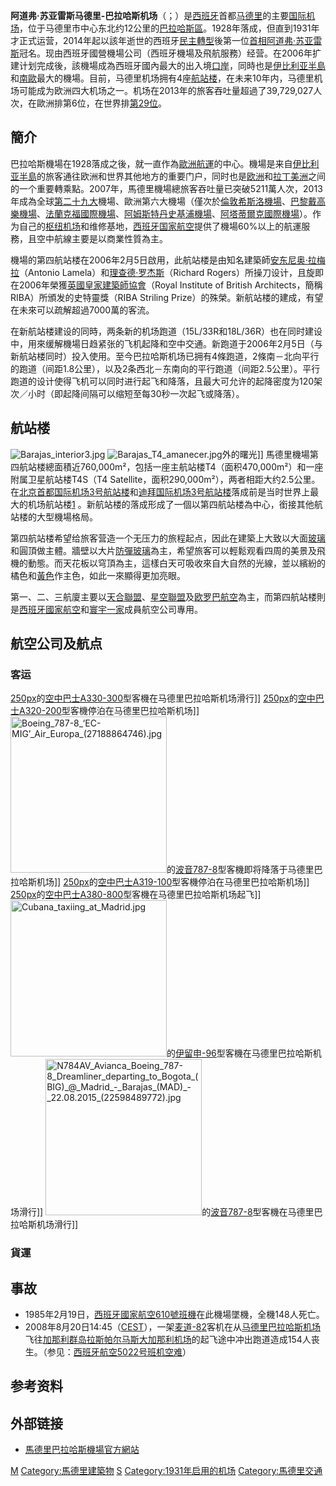 {{NoteTA
|G1=地名
|1=zh-cn:希思罗; zh-hk:希斯路; zh-tw:希斯洛;
|2=zh-hans:菲乌米奇诺;zh-hk:法林明高;zh-tw:法林明高;zh-mo:法林明高;
}}
{{Infobox airport
| name         = 阿道弗·苏亚雷斯<br>马德里-巴拉哈斯机场<ref>{{cite news | title = El aeropuerto de Madrid se llama desde hoy Adolfo Suárez | url = http://www.elmundo.es/madrid/2014/03/24/5330191522601db47e8b4574.html | accessdate = 2014-12-31 | archive-date = 2021-05-12 | archive-url = https://web.archive.org/web/20210512104331/https://www.elmundo.es/madrid/2014/03/24/5330191522601db47e8b4574.html | dead-url = no }}</ref>
| nativename   = <small>{{lang|es|Aeropuerto Adolfo Suárez Madrid-Barajas}}</small>
| image        = Aena Madrid logo.svg
| image-width  = 250
| image2       = File:Madrid-Barajas - Aerial photograph.jpg
| image2-width = 250
| IATA         = MAD
| ICAO         = LEMD
| type         = 民用
| owner        = {{link-es|ENAIRE|ENAIRE}}
| operator     = {{link-es|Aena|Aena}}
| city-served  = [[马德里|马德里]]
| location     = {{ESP}}[[马德里|马德里]][[巴拉哈斯區|巴拉哈斯區]]
| hub          ={{plainlist|
* [[欧罗巴航空|欧罗巴航空]]
* [[西班牙国家航空|西班牙国家航空]]
 }}
|focus_city    = {{plainlist|
* [[埃福洛普航空|埃福洛普航空]]
* [[挪威国际航空|挪威国际航空]]
* [[瑞安航空|瑞安航空]]
* [[伏林航空|伏林航空]]
* {{le|瓦莫斯航空|Wamos Air}}
 }}
| elevation-f  = 2,000
| elevation-m  = 610
| latd = 40 | latm = 28 | lats = 20 | latNS = N
| longd=003 | longm= 33 | longs= 39 | longEW= W
| coordinates_region     = ES-MD
| website      = {{url|http://www.aena.es/es/aeropuerto-madrid-barajas/index.html}}
| pushpin_map            = Spain Madrid
| pushpin_label          = MAD
| pushpin_map_caption    = 在马德里的位置
| metric-elev  = Y
| metric-rwy   = y
| r1-number    = 14R/32L
| r1-length-m  = 4,100
| r1-length-f  = 13,451
| r1-surface   = [[沥青|沥青]]
| r2-number    = 18L/36R
| r2-length-m  = 3,500
| r2-length-f  = 11,482
| r2-surface   = 沥青
| r3-number    = 14L/32R
| r3-length-m  = 3,500
| r3-length-f  = 11,482
| r3-surface   = 沥青
| r4-number    = 18R/36L
| r4-length-m  = 4,349
| r4-length-f  = 14,268
| r4-surface   = 沥青/混凝土
|stat1-header = 旅客吞吐量（人）
|stat1-data = 50,420,583({{increase}}7.7%)
|stat2-header = 起降架次（次）
|stat2-data = 378,150({{increase}}3.1%)
|stat3-header = 货邮吞吐量（吨）
|stat3-data = 415,773.807({{increase}}9.0%)
| stat-year    = 2016
| footnotes    = 資料來源：Passenger Traffic, AENA<ref name=aenapax>{{Cite web |url=http://www.aena.es/csee/Satellite?pagename=Estadisticas%2FHome |title=AENA passenger statistics and aircraft movements |access-date=2022-02-13 |archive-date=2019-10-06 |archive-url=https://web.archive.org/web/20191006050021/http://www.aena.es/csee/Satellite?pagename=Estadisticas%2FHome |dead-url=no }}</ref>
}}
'''阿道弗·苏亚雷斯马德里-巴拉哈斯机场'''（{{lang-es|'''Aeropuerto Adolfo Suárez Madrid-Barajas'''}}；{{Airport codes|MAD|LEMD}}）是[[西班牙|西班牙]]首都[[马德里|马德里]]的主要[[国际机场|国际机场]]，位于马德里市中心东北约12公里的[[巴拉哈斯區|巴拉哈斯區]]。1928年落成，但直到1931年才正式运营，2014年起以該年逝世的西班牙[[西班牙民主轉型|民主轉型]]後第一位[[西班牙首相|首相]][[阿道弗·苏亚雷斯|阿道弗·苏亚雷斯]]冠名。现由西班牙國營機場公司{{link-es|Aena|Aena}}（西班牙機場及飛航服務）经营。在2006年扩建计划完成後，該機場成為西班牙國內最大的出入境[[口岸|口岸]]，同時也是[[伊比利亚半島|伊比利亚半島]]和[[南歐|南歐]]最大的機場。目前，马德里机场拥有4座[[航站楼|航站楼]]，在未来10年内，马德里机场可能成为欧洲四大机场之一。机场在2013年的旅客吞吐量超過了39,729,027人次，在歐洲排第6位，在世界排[[全世界最繁忙的机场_(客量)|第29位]]。

== 簡介 ==
巴拉哈斯機場在1928落成之後，就一直作為[[歐洲|歐洲]][[航運|航運]]的中心。機場是来自[[伊比利亚半島|伊比利亚半島]]的旅客通往欧洲和世界其他地方的重要门户，同时也是[[欧洲|欧洲]]和[[拉丁美洲|拉丁美洲]]之间的一个重要轉乘點。2007年，馬德里機場總旅客吞吐量已突破5211萬人次，2013年成為全球[[全世界最繁忙的机场_(客量)|第二十九大]]機場、歐洲第六大機場（僅次於[[倫敦希斯洛機場|倫敦希斯洛機場]]、[[巴黎戴高樂機場|巴黎戴高樂機場]]、[[法蘭克福國際機場|法蘭克福國際機場]]、[[史基浦机场|阿姆斯特丹史基浦機場]]、[[阿塔蒂爾克國際機場|阿塔蒂爾克國際機場]]）。作为自己的[[枢纽机场|枢纽机场]]和维修基地，[[西班牙国家航空|西班牙国家航空]]提供了機場60%以上的航運服務，且空中航線主要是以商業性質為主。

機場的第四航站楼在2006年2月5日啟用，此航站楼是由知名建築師[[安东尼奥·拉梅拉|安东尼奥·拉梅拉]]（Antonio Lamela）和[[理查德·罗杰斯_(建築師)|理查德·罗杰斯]]（Richard Rogers）所操刀设计，且旋即在2006年榮獲[[英國皇家建築師協會|英國皇家建築師協會]]（Royal Institute of British Architects，簡稱RIBA）所頒发的史特靈獎（RIBA Striling Prize）的殊榮。新航站楼的建成，有望在未來可以疏解超過7000萬的客流。

在新航站楼建设的同時，两条新的机场跑道（15L/33R和18L/36R）也在同时建设中，用來缓解機場日趋紧张的飞机起降和空中交通。新跑道于2006年2月5日（与新航站楼同时）投入使用。至今巴拉哈斯机场已拥有4條跑道，2條南－北向平行的跑道（间距1.8公里），以及2条西北－东南向的平行跑道（间距2.5公里）。平行跑道的设计使得飞机可以同时进行起飞和降落，且最大可允许的起降密度为120架次／小时（即起降间隔可以缩短至每30秒一次起飞或降落）。

== 航站楼 ==
[[File:Barajas_interior3.jpg|thumbnail]]
[[File:Barajas_T4_amanecer.jpg|thumbnail]]外的曙光]]
馬德里機場第四航站楼總面積近760,000m²，包括一座主航站楼T4（面积470,000m²）和一座附属卫星航站楼T4S（T4 Satellite，面积290,000m²），两者相距大约2.5公里。在[[北京首都国际机场#3号航站楼|北京首都国际机场3号航站楼]]和[[迪拜国际机场|迪拜国际机场3号航站楼]]落成前是当时世界上最大的机场航站楼[http://www.airport-technology.com/projects/madrid/madrid3.html] {{Wayback|url=http://www.airport-technology.com/projects/madrid/madrid3.html |date=20090629015214 }}。新航站楼的落成形成了一個以第四航站楼為中心，銜接其他航站楼的大型機場格局。

第四航站楼希望给旅客营造一个无压力的旅程起点，因此在建築上大致以大面[[玻璃|玻璃]]和圓頂做主體。牆壁以大片[[防彈玻璃|防彈玻璃]]為主，希望旅客可以輕鬆观看四周的美景及飛機的動態。而天花板以穹頂為主，這樣白天可吸收來自大自然的光線，並以繽紛的橘色和[[黃色|黃色]]作主色，如此一來顯得更加亮眼。

第一、二、三航廈主要以[[天合聯盟|天合聯盟]]、[[星空聯盟|星空聯盟]]及[[欧罗巴航空|欧罗巴航空]]為主，而第四航站楼則是[[西班牙國家航空|西班牙國家航空]]和[[寰宇一家|寰宇一家]]成員航空公司專用。

==航空公司及航点==
===客运===
[[檔案:Qatar_Airways_A330-300_en_Madrid-Barajas.jpg|250px]]的[[空中巴士A330-300|空中巴士A330-300]]型客機在马德里巴拉哈斯机场滑行]]
[[檔案:Vueling_Airlines_A320-214_(EC-JAB)_at_Madrid-Barajas_Airport.jpg|250px]]的[[空中巴士A320-200|空中巴士A320-200]]型客機停泊在马德里巴拉哈斯机场]]
[[File:Boeing_787-8_‘EC-MIG’_Air_Europa_(27188864746).jpg|250px]]的[[波音787-8|波音787-8]]型客機即将降落于马德里巴拉哈斯机场]]
[[檔案:Germanwings_A319-112_(D-AKNL)_at_Madrid-Barajas_Airport.jpg|250px]]的[[空中巴士A319|空中巴士A319-100]]型客機停泊在马德里巴拉哈斯机场]]
[[檔案:Lufthansa_A380-841_(D-AIMA)_departing_Düsseldorf_Airport.jpg|250px]]的[[空中巴士A380-800|空中巴士A380-800]]型客機在马德里巴拉哈斯机场起飞]]
[[File:Cubana_taxiing_at_Madrid.jpg|250px]]的[[伊留申-96|伊留申-96]]型客機在马德里巴拉哈斯机场滑行]]
[[File:N784AV_Avianca_Boeing_787-8_Dreamliner_departing_to_Bogota_(BIG)_@_Madrid_-_Barajas_(MAD)_-_22.08.2015_(22598489772).jpg|250px]]的[[波音787-8|波音787-8]]型客機在马德里巴拉哈斯机场滑行]]

{{Airport-dest-list
|3rdcoltitle = -{zh-cn:航站楼; zh-hk:客運大樓; zh-tw:航廈; zh-sg:搭客大厦;}-
|{{flagicon|ESP}} [[伊比利亞航空|伊比利亞航空]]|[[拉科魯尼亞機場|拉科魯尼亞]]、[[阿爾及爾胡阿里·布邁丁機場|阿尔及尔]]、[[雅典國際機場|雅典]]、[[巴塞隆拿機場|巴塞隆拿]]、[[畢爾包機場|畢爾包]]、[[埃爾多拉多國際機場|波哥大]]、[[布魯塞爾機場|布魯塞爾]]、[[布宜诺斯艾利斯機場|布宜诺斯艾利斯-埃塞萨]]、{{tsl|en|Alfonso Bonilla Aragón International Airport||卡利}}、[[邁克蒂亞西蒙·玻利瓦爾國際機場|卡拉卡斯]]、[[穆罕默德五世國際機場|卡萨布兰卡]]、[[奧黑爾國際機場|芝加哥-奧黑爾]]、[[達喀爾-約夫-利奧波德·塞達爾·桑戈爾國際機場|达喀尔]]、[[杜塞爾多夫國際機場|杜塞尔多夫]]、[[佛羅倫薩-佩雷托拉機場|佛羅倫薩]]、[[法蘭克福機場|法蘭克福]]、[[日內瓦國際機場|日內瓦]]、[[大加那利機場|大加那利]]、[[拉奧羅拉國際機場|危地马拉城]]、{{tsl|en|José Joaquín de Olmedo International Airport||瓜亚基尔}}、[[漢堡機場|漢堡]]、[[何塞·馬蒂國際機場|哈瓦那]]、[[奧利弗·坦博國際機場|約翰內斯堡]]、[[拉帕爾馬機場|拉帕爾馬]]、[[豪爾赫·查韋斯國際機場|利马]]、[[里斯本機場|里斯本]]、[[希斯路機場|倫敦-希斯路]]、[[二月四日國際機場|罗安达]]、[[馬拉博機場|马拉博]]、[[馬拉喀什－邁納拉國際機場|马拉喀什]]、[[何塞·玛丽亚·科尔多瓦国际机场|麥德林]]、[[墨西哥城貝尼托·胡亞雷斯國際機場|墨西哥城]]、[[邁亞密國際機場|邁亞密]]、[[連尼治機場|米蘭-連尼治]]、[[米蘭-馬爾彭薩機場|米蘭-馬爾彭薩]]、[[卡拉斯科國際機場|蒙得维多]]、[[多莫傑多沃國際機場|莫斯科-多莫傑多沃]]、[[慕尼黑機場|慕尼黑]]、[[甘迺迪國際機場|紐約-甘迺迪]]、{{tsl|en|Oran Es Sénia Airport||瓦赫蘭}}、[[奧斯陸加勒穆恩機場|奧斯陸]] 、[[阿斯图里亚斯机场|阿斯图里亚斯]]、[[托庫門國際機場|巴拿马城]]、[[奧利機場|巴黎-奧利]]、[[魯濟涅國際機場|布拉格]]、[[蘇克雷元帥國際機場|基多]]、[[里約熱內盧/加利昂-安東尼奧·卡洛斯·若比姆國際機場|里约热内卢]]、[[菲烏米奇諾機場|羅馬-菲烏米奇諾]]、[[胡安·聖瑪麗亞國際機場|圣何塞（哥斯达黎加）]]、[[萨尔瓦多奥斯卡·阿努尔福·罗梅罗-伊-加尔达梅斯主教国际机场|圣萨尔瓦多]]、[[桑坦德機場|桑坦德 (西班牙)]]、[[阿圖羅·梅里諾·貝尼特斯準將國際機場智|聖地亞哥-德智利]]、[[聖地亞哥-德孔波斯特拉機場|聖地亞哥-德孔波斯特拉]]、[[亞美利加國際機場|圣多明各-亞美利加]]、[[聖保羅/瓜魯柳斯-安德烈·弗朗哥·蒙托羅州長國際機場|圣保罗圣保罗/瓜鲁柳斯]]、[[上海浦东国际机场|上海-浦东]]、[[本-古里安國際機場|特拉維夫]]、[[特內里費北部機場|特内里费岛-北部]]、[[成田國際機場|東京-成田]]、[[威尼斯-泰塞拉機場|威尼斯]]、[[維也納國際機場|維也納]]、[[蘇黎世機場|蘇黎世]]<br /> '''季節性'''：[[愛德華·勞倫斯·洛根將軍國際機場|波士頓]]、[[布達佩斯李斯特·費倫茨國際機場|布達佩斯]]、[[卡塔尼亞機場|卡塔尼亞]]、[[杜布羅夫尼克機場|杜布罗夫尼克]]、[[洛杉磯國際機場|洛杉磯]]、[[舊金山國際機場|舊金山]]、[[路易斯·穆尼奧斯·馬林國際機場|聖胡安 (波多黎各)]]、[[薩格勒布機場|萨格勒布]]| 4 
|{{flagicon|ESP}} [[西班牙快运航空|西班牙快运航空]] |[[史基浦機場|阿姆斯特丹]]、[[柏林-泰格爾奧托·利林塔爾機場|柏林-泰格爾]]、[[伯明翰機場|伯明翰]]、[[哥本哈根機場|哥本哈根]]、[[都柏林機場|都柏林]]、[[爱丁堡機場|爱丁堡]]、[[富埃特文圖拉機場|富埃特文圖拉]]、[[拉帕爾馬機場|拉帕爾馬]]、[[蘭薩羅特機場|蘭薩羅特]]、[[格域機場|倫敦-格域]]、[[里昂聖-埃克蘇佩里機場|里昂]]、[[馬拉加機場|馬拉加]]、[[曼徹斯特機場|曼徹斯特]]、{{tsl|en|Nantes Atlantique Airport||南特}}、[[那不勒斯機場|那不勒斯]]、[[尼斯藍色海岸機場|尼斯]]、[[馬略卡島帕爾馬機場|馬略卡島帕爾馬]]、[[巴黎夏爾·戴高樂機場|巴黎-戴高樂]]、[[聖地亞哥-德孔波斯特拉機場|聖地亞哥-德孔波斯特拉]]、[[西維爾機場|西維爾]]、[[阿蘭達機場|斯德哥尔摩-阿蘭達]]、[[斯圖加特機場|斯圖加特]]、[[维戈机场|維戈]]<br /> '''季節性'''：[[雅典國際機場|雅典]]、{{tsl|en|Bordeaux–Mérignac Airport||波爾多}}、[[布加勒斯特奧托佩尼-亨利·科安德國際機場|布加勒斯特]]、[[布達佩斯李斯特·費倫茨國際機場|布達佩斯]]、[[科克機場|科克]]、[[哥德堡-蘭德維特機場|哥德堡]]、{{tsl|en|Federico García Lorca Airport||格蘭納達}}、[[伊維薩島機場|伊維薩島]]、{{tsl|en|John Paul II International Airport Kraków–Balice||克拉科夫}}、[[马耳他國際機場|马耳他]]、[[梅諾卡島機場|梅諾卡島]]、[[米科諾斯島機場|米科諾斯島]]、[[奧斯陸加勒穆恩機場|奧斯陸-加勒穆恩]]、[[凱夫拉維克國際機場|雷克雅未克-凱夫拉維克]]、[[聖托里尼機場|聖托里尼]]、[[普爾科沃機場|聖彼得堡]]、{{tsl|en|Verona Villafranca Airport||凡羅拿}} | 4
|{{flagicon|ESP}} [[西班牙區域航空|西班牙區域航空]]<br>由[[諾斯特姆航空|諾斯特姆航空]]營運| [[阿利坎特-埃爾切機場|阿利坎特]]、[[阿爾梅里亞機場|阿爾梅里亞]]、[[巴達霍斯機場|巴達霍斯]]、{{tsl|en|Biarritz Pays Basque Airport||比亞里茨}}、[[波隆納機場|波隆納]]、{{tsl|en|Bordeaux–Mérignac Airport||波爾多}}、{{tsl|en|Federico García Lorca Airport||格蘭納達}}、[[伊維薩島機場|伊維薩島]]、[[赫雷斯機場|赫雷斯-德拉弗龍特拉]]、[[蘭薩羅特機場|蘭薩羅特]]、{{tsl|en|Logroño–Agoncillo Airport||洛格羅尼奧}}、[[里昂聖-埃克蘇佩里機場|里昂]]、[[馬拉喀什－邁納拉國際機場|馬拉喀什]]、[[馬賽普羅旺斯機場|馬賽]]、[[梅利利亞機場|梅利利亞]]、[[梅諾卡島機場|梅諾卡島]]、[[莫夕亞－聖哈維爾機場|穆爾西亞]]、{{tsl|en|Nantes Atlantique Airport||南特}}、[[尼斯藍色海岸機場|尼斯]]、[[馬略卡島帕爾馬機場|馬略卡島帕爾馬]]、[[潘普洛納機場|潘普洛納 (西班牙)]]、[[費爾南多·薩·卡內羅機場|波爾圖]]、[[聖塞瓦斯蒂安機場|聖塞瓦斯蒂安]]、[[桑坦德機場|桑坦德 (西班牙)]]、[[史特拉斯堡國際機場|史特拉斯堡]]、{{tsl|en|Tangier Ibn Battouta Airport||丹吉爾}}、[[圖盧茲-布拉尼亞克機場|圖盧茲]]、[[華倫西亞機場|華倫西亞]]、[[维戈机场|維戈]]<br /> '''季節性'''：[[卡塔尼亞機場|卡塔尼亞]]、[[克基拉島揚尼斯·卡波迪斯特里亞斯國際機場|克基拉島]]、[[法魯機場|法魯]]、[[法蘭克福機場|法蘭克福]]、[[日內瓦國際機場|日內瓦]]、[[伊拉克利翁尼科斯·卡贊察基斯國際機場|伊拉克利翁]]、[[拉帕爾馬機場|拉帕爾馬]]、[[里斯本機場|里斯本]]、[[马耳他國際機場|马耳他]]、{{tsl|en|Olbia Costa Smeralda Airport||奧爾比亞}}、[[阿斯图里亚斯机场|阿斯图里亚斯]]、{{tsl|en|Falcone–Borsellino Airport||帕勒莫}}、{{tsl|en|Perpignan–Rivesaltes Airport||佩皮尼昂}}、[[聖托里尼機場|聖托里尼]]、[[施普利特機場|施普利特]]、[[威尼斯-泰塞拉機場|威尼斯]]| 4
|{{flagicon|ESP}} [[欧罗巴航空|欧罗巴航空]]|[[拉科魯尼亞機場|拉科魯尼亞]]、[[阿利坎特-埃爾切機場|阿利坎特]]、[[史基浦機場|阿姆斯特丹]]、[[西爾維奧·佩蒂羅西國際機場|亞松森]]、[[巴塞隆拿-埃爾普拉特機場|巴塞隆拿]]、[[畢爾包機場|畢爾包]]、[[埃爾多拉多國際機場|波哥大]]、[[巴塞隆拿機場|巴塞隆拿]]、[[畢爾包機場|畢爾包]]、[[布宜诺斯艾利斯機場|布宜诺斯艾利斯-埃塞萨]]、[[坎昆國際機場|坎昆]]、[[邁克蒂亞西蒙·玻利瓦爾國際機場|卡拉卡斯]]、[[卡薩布蘭卡機場|卡薩布蘭卡]]、[[哥本哈根凱斯楚普機場|哥本哈根]]、{{Link-en|科爾多瓦機場|ngeniero Aeronáutico Ambrosio L.V. Taravella International Airport|科爾多瓦 (阿根廷)}}、[[達喀爾-約夫-利奧波德·塞達爾·桑爾國際機場|达喀尔]]、[[法蘭克福機場|法蘭克福]]、[[富埃特文圖拉機場|富埃特文圖拉]]、[[大加那利機場|大加那利]]、{{Link-en|瓜亞基爾機場|José Joaquín de Olmedo International Airport|瓜亞基爾}}、[[何塞·馬蒂國際機場|夏灣拿]]、[[伊維薩島機場|伊維薩島]]、[[拉帕爾馬機場|拉帕爾馬]]、[[羅馬納際機場|羅馬納 (多明尼加)]]、[[蘭薩羅特機場|蘭薩羅特]]、[[豪爾赫·查韋斯國際機場|利马]]、[[里斯本機場|里斯本]]、[[格域機場|倫敦-格域]]、[[馬拉加機場|馬拉加]]、[[何塞·玛丽亚·科尔多瓦国际机场|里奧內格羅]]、[[邁亞密國際機場|邁亞密]]、[[米蘭-馬爾彭薩機場|米蘭-馬爾彭薩]]、[[卡拉斯科國際機場|卡拉斯科]]、[[慕尼黑機場|慕尼黑]]、[[甘迺迪國際機場|紐約-甘迺迪]]、[[馬略卡島帕爾馬機場|馬略卡島帕爾馬]]、[[托庫門國際機場|巴拿馬]]、[[奧利機場|巴黎-奧利]]、[[費爾南多·薩·卡內羅機場|波爾圖]]、{{Link-en|伊瓜苏卡塔拉塔斯国际机场|Cataratas del Iguazú International Airport|伊瓜蘇港}}、[[卡纳角國際機場|卡纳角]]、[[菲烏米奇諾機場|羅馬-菲烏米奇諾]]、[[薩爾瓦多-路易斯·愛德華多·馬加良斯議員國際機場|薩爾瓦多]]、[[路易斯·穆尼奧斯·馬林國際機場|聖胡安 (波多黎各)]]、[[維魯維魯國際機場|聖克魯斯 (玻利維亞)]]、[[亞美利加國際機場|圣多明各]]、[[聖保羅/瓜魯柳斯-安德烈·弗朗哥·蒙托羅州長國際機場|聖保羅-瓜魯柳斯]]、[[華倫西亞機場|華倫西亞]]、[[塞維利亞機場|塞維利亞]]、[[本-古里安國際機場|特拉維夫]]、[[特內里費北部機場|特內里費-北部]]、[[突尼斯-迦太基國際機場|突尼斯]]、[[特內里費南部機場|特內里費-南部]]、[[维戈机场|維戈]]、[[蘇黎世機場|蘇黎世]]<br>'''季節性：'''[[雅典國際機場|雅典]]、[[愛德華·勞倫斯·洛根將軍國際機場|波士頓]]、[[梅諾卡機場|梅諾卡]]、{{Link-en|卓安．瓜爾貝托．高梅茲機場|Juan Gualberto Gómez Airport|巴拉德羅}}<br>'''季節性包機：'''[[卑爾根機場|卑爾根]]、[[愛丁堡機場|愛丁堡]]、[[奧斯陸加勒穆恩機場|奧斯陸]] | 1,2,3
|{{flagicon|ESP}} [[欧罗巴航空|欧罗巴航空]]<br>由{{Link-en|普瑞維列捷航空|Privilege Style}}營運|[[瓦爾扎扎特機場|瓦爾扎扎特]]| 2
|{{flagicon|ESP}} [[伏林航空|伏林航空]]| [[巴塞隆拿-埃爾普拉特機場|巴塞隆拿]]、[[佛羅倫薩-佩雷托拉機場|佛羅倫薩]]、[[巴黎夏爾·戴高樂機場|巴黎-戴高樂]]、[[羅馬-菲烏米奇諾機場|羅馬-菲烏米奇諾]]<br>'''季節性：'''[[布加勒斯特奧托佩尼-亨利·科安德國際機場|布加勒斯特]]、[[伊維薩島機場|伊維薩]]、[[梅諾卡島機場|梅諾卡]]| 4
|{{flagicon|ESP}} {{le|瓦莫斯航空|Wamos Air}}|[[坎昆國際機場|坎昆]]、[[卡纳角國際機場|卡纳角]]<br>'''包括：'''[[貝婭特麗克絲女王國際機場|阿魯巴]]、[[雅典埃萊夫塞里奧斯·韋尼澤洛斯國際機場|雅典]]、[[埃爾多拉多國際機場|波哥大]]、[[波隆納機場|波隆納]]、[[赫爾辛基-萬塔機場|赫爾辛基]]、[[馬爾默機場|馬爾默]]、[[維魯維魯國際機場|聖克魯斯 (玻利維亞)]]、[[亞美利加國際機場|聖多明各]]、[[塔林倫納特·梅里機場|塔林]]、[[特隆赫姆機場|特隆赫姆]]<br>'''季節性包機'''：[[邁亞密國際機場|邁亞密]]| 1
|{{flagicon|POR}} [[葡萄牙航空|葡萄牙航空]]|[[里斯本機場|里斯本]] | 2
|{{flagicon|POR}} [[葡萄牙航空|葡萄牙航空]]<br>由[[葡萄牙航空|葡萄牙航空]]營運|[[里斯本機場|里斯本]]、[[費爾南多·薩·卡內羅機場|波爾圖]] | 2
|{{flagicon|POR}} {{Link-en|亞速爾國際航空|SATA International}}|'''季節性包機''': 特塞拉島| 1
|{{flagicon|BEL}} [[布魯塞爾航空|布魯塞爾航空]]|[[布魯塞爾機場|布魯塞爾]] | 2
|{{flagicon|NLD}} [[荷蘭皇家航空|荷蘭皇家航空]]|[[史基浦機場|阿姆斯特丹]] | 2,3
|{{flagicon|NLD}} [[泛航航空|泛航航空]]|[[鹿特丹海牙機場|鹿特丹]] | 1
|{{flagicon|LUX}} [[盧森堡航空|盧森堡航空]]|[[盧森堡-芬德爾國際機場|盧森堡]]| 4
|{{flagicon|FRA}} [[法国航空|法国航空]]|[[夏爾·戴高樂機場|巴黎-戴高樂]] | 2 ,3
|{{flagicon|FRA}} [[法國泛航航空|法國泛航航空]]|{{tsl|en|Nantes Atlantique Airport||南特}}、[[巴黎-奧利機場|巴黎-奧利]]| 1
|{{flagicon|ITA}} [[意大利航空|意大利航空]]| [[菲烏米奇諾機場|羅馬-菲烏米奇諾]]| 2
|{{flagicon|DEU}} [[漢莎航空|漢莎航空]]|[[法蘭克福機場|法蘭克福]]、[[慕尼黑機場|慕尼黑]] | 2
|{{flagicon|NOR}} [[挪威航空|挪威航空]]  |[[伯明翰機場|伯明翰]]、[[哥本哈根機場|哥本哈根]]、[[大加那利機場|大加那利]]、[[漢堡機場|漢堡]]、[[赫爾辛基-萬塔機場|赫爾辛基]]、[[格域機場|倫敦-格域]]、[[馬拉喀什－邁納拉國際機場|馬拉喀什]]、[[尼斯藍色海岸機場|尼斯]]、[[奧斯陸加勒穆恩機場|奧斯陸]]、[[馬略卡島帕爾馬機場|馬略卡島帕爾馬]]、[[凱夫拉維克國際機場|雷克雅未克-凱夫拉維克]]、[[斯德哥爾摩-阿蘭達機場|斯德哥爾摩-阿蘭達]]、[[特內里費北部機場|特內里費-北部]]、[[華沙蕭邦機場|華沙]]<br> '''季節性'''：[[卡塔尼亞機場|卡塔尼亞]]、[[杜布羅夫尼克機場|杜布羅夫尼克]]、[[马耳他國際機場|马耳他]]| 1
|{{flagicon|FIN}} [[芬蘭航空|芬蘭航空]]|[[赫爾辛基-萬塔機場|赫爾辛基]]| 4
|{{flagicon|ISL}} [[冰島航空|冰島航空]]|'''季節性''': [[凱夫拉維克國際機場|雷克雅未克-凱夫拉維克]] | 2
|{{flagicon|GBR}} [[英国航空|英国航空]]|[[希斯路機場|倫敦-希斯路]] | 4
|{{flagicon|GBR}} [[英国航空|英国航空]]<br>{{nowrap|由[[英航城市飞行者航空|英航城市飞行者航空]]營運}}|[[倫敦城市機場|倫敦-城市]] | 4
|{{flagicon|GBR}} [[易捷航空|易捷航空]]|[[布里斯托機場|布里斯托]]、[[爱丁堡機場|爱丁堡]]、[[利物浦約翰·列儂機場|利物浦]]、[[里斯本機場|里斯本]]、[[格域機場|倫敦-格域]]、[[倫敦盧頓機場|伦敦-卢顿]]、[[里昂聖-埃克蘇佩里機場|里昂]]、[[米蘭-馬爾彭薩機場|米蘭-馬爾彭薩]]、[[夏爾·戴高樂機場|巴黎-戴高樂]] | 1
|{{flagicon|IRL}} [[爱尔兰航空|爱尔兰航空]]|[[都柏林機場|都柏林]] | 1
|{{flagicon|IRL}} [[瑞安航空|瑞安航空]]|{{tsl|en|Alghero-Fertilia Airport||阿尔盖罗}}、{{tsl|en|Beauvais–Tillé Airport||博韦}}、{{tsl|en|l Caravaggio International Airport||贝加莫}}、[[柏林-舍訥費爾德機場|柏林-舍訥費爾德]]、[[伯明翰機場|伯明翰]]、[[波隆納機場|波隆納]]、[[布拉迪斯拉發機場|布拉迪斯拉發]]、[[不來梅機場|不來梅]]、[[布魯塞爾機場|布魯塞爾]]、[[布加勒斯特奧托佩尼-亨利·科安德國際機場|布加勒斯特]]、[[布達佩斯李斯特·費倫茨國際機場|布達佩斯]]、[[卡塔尼亞-豐塔納羅沙機場|卡塔尼亞]]、[[布魯塞爾南部-沙勒羅瓦機場|沙勒羅瓦]]、[[科隆/波昂機場|科隆/波昂]]、[[哥本哈根凱斯楚普機場|哥本哈根]]、[[都柏林機場|都柏林]]、[[燕豪芬機場|燕豪芬]]、{{tsl|en|Fes–Saïss Airport||非斯}}、[[富埃特文圖拉機場|富埃特文圖拉]]、[[大加那利机场|大加那利岛]]、[[漢堡機場|漢堡]]、[[伊維薩島機場|伊維薩島]]、{{tsl|en|John Paul II International Airport Kraków–Balice||克拉科夫}}、[[蘭薩羅特機場|兰萨罗特]]、[[倫敦史坦斯特機場|倫敦-史坦斯特]]、[[盧森堡-芬德爾國際機場|盧森堡]]、[[马耳他國際機場|马耳他]]、[[曼徹斯特機場|曼徹斯特]]、[[馬拉喀什－邁納拉國際機場|馬拉喀什]]、[[馬賽普羅旺斯機場|馬賽]]、[[紐倫堡機場|紐倫堡]]、[[馬略卡島帕爾馬機場|馬略卡島帕爾馬]]、[[比薩-聖朱斯托機場|比萨]]、[[費爾南多·薩·卡內羅機場|波尔图]]、[[拉巴特-塞拉國際機場|塞拉]]、[[羅馬錢皮諾機場|羅馬-錢皮諾]]、[[聖地亞哥-德孔波斯特拉機場|聖地亞哥-德孔波斯特拉]]、[[索菲亞機場|索菲亞]]、{{tsl|en|Tangier Ibn Battouta Airport||丹吉尔}}、[[特內里費北部機場|特內里費-北部]]、[[特内里费南部机场|特内里费岛-南部]]、[[圖盧茲-布拉尼亞克機場|圖盧茲]]、{{Link-en|维罗纳/ 维拉弗兰卡|Verona Villafranca Airport|維羅纳}}、[[維爾紐斯國際機場|維爾紐斯]]、{{tsl|en|Warsaw–Modlin Mazovia Airport||華沙–莫德林}}、{{Link-en|哥白尼弗樂斯拉夫机场|Copernicus Airport Wrocław|樂斯拉夫}}<br>'''季節性：'''{{tsl|en|Cagliari Elmas Airport||卡利亞里}}、[[梅諾卡島機場|梅諾卡島]]、[[紐卡斯爾機場|紐卡斯爾]]、{{tsl|en|Falcone–Borsellino Airport||帕勒莫}} | 1
|{{flagicon|CHE}} [[瑞士國際航空|瑞士國際航空]]|[[日內瓦國際機場|日內瓦]]、[[蘇黎世機場|蘇黎世]] | 2
|{{flagicon|CHE}} [[瑞士易捷航空|瑞士易捷航空]]|[[巴塞爾-米盧斯-弗賴堡歐洲機場|巴塞爾-米盧斯]]、[[日內瓦國際機場|日內瓦]]| 1
|{{flagicon|CZE}} [[捷克航空|捷克航空]]|[[魯濟涅國際機場|布拉格]] | 4
|{{flagicon|POL}} [[波蘭航空|波蘭航空]]|[[華沙蕭邦機場|華沙]]| 2
|{{flagicon|HUN}} [[維茲航空|維茲航空]]|[[布加勒斯特奧托佩尼-亨利·科安德國際機場|布加勒斯特]]、[[布達佩斯李斯特·費倫茨國際機場|布达佩斯]]、[[克盧日國際機場|克卢日 - 纳波卡]]、[[錫比烏國際機場|錫比烏]]、[[索菲亞機場|索菲亞]]、[[特爾古穆列什國際機場|特爾古穆列什]]、{{tsl|en|Timișoara Traian Vuia International Airport||蒂米什瓦拉}} | 1
|{{flagicon|ROM}} [[羅馬尼亞航空|羅馬尼亞航空]]|[[布加勒斯特奧托佩尼-亨利·科安德國際機場|布加勒斯特]] | 4
|{{flagicon|ROU}} [[藍色航空_(羅馬尼亞)|藍色航空]]|[[巴克烏國際機場|巴克烏]]、[[布加勒斯特奧托佩尼-亨利·科安德國際機場|布加勒斯特]]、[[都靈機場|都靈]] | 1
|{{flagicon|LTU}} [[小行星航空|小行星航空]]|'''季節性包機''':[[維爾紐斯國際機場|維爾紐斯]]| 1
|{{flagicon|BGR}} [[保加利亞航空|保加利亞航空]]|[[索菲亞機場|索非亞]] | 4
|{{flagicon|GRC}} [[愛琴海航空|愛琴海航空]]|[[雅典國際機場|雅典]]| 2
|{{flagicon|TUR}} [[土耳其航空|土耳其航空]]|[[伊斯坦堡機場|伊斯坦堡]]| 1
|{{flagicon|TUR}} [[飛馬航空|飛馬航空]]|[[薩比哈·格克琴國際機場|伊斯坦堡-薩比哈]]| 1
|{{flagicon|UKR}} [[乌克兰国际航空|乌克兰国际航空]]|[[鮑里斯波爾國際機場|基輔-鮑里斯波爾]]<br>'''季節性：''' {{tsl|en|Lviv Danylo Halytskyi International Airport||利維夫}} | 4
|{{flagicon|RUS}} [[俄羅斯航空|俄羅斯航空]] | [[謝列梅捷沃國際機場|莫斯科-謝列梅捷沃]]|1
|{{flagicon|RUS}} [[西伯利亚航空|西伯利亚航空]]|[[多莫傑多沃國際機場|莫斯科-多莫傑多沃]]| 4
|{{flagicon|MAR}} [[摩洛哥皇家航空|摩洛哥皇家航空]]|[[穆罕默德五世國際機場|卡薩布蘭卡]]、[[馬拉喀什－邁納拉國際機場|馬拉喀什]]、[[拉巴特-塞拉國際機場|拉巴特]]| 4
|{{nowrap|{{flagicon|MAR}} [[摩洛哥皇家快运航空|摩洛哥皇家快运航空]]}}|[[穆罕默德五世國際機場|卡薩布蘭卡]]、{{tsl|en|Tangier Ibn Battouta Airport||丹吉爾}}| 4
|{{flagicon|MAR}} [[摩洛哥阿拉伯航空|摩洛哥阿拉伯航空]]|{{tsl|en|Tangier Ibn Battouta Airport||丹吉爾}} | 1
|{{flagicon|DZA}} [[阿爾及利亞航空|阿爾及利亞航空]]|[[阿爾及爾胡阿里·布邁丁機場|阿爾及爾]] | 4
|{{flagicon|TUN}} [[突尼西亞航空|突尼西亞航空]]|[[突尼斯-迦太基國際機場|突尼斯]] | 1
|{{flagicon|EGY}} [[埃及航空|埃及航空]]|[[開羅國際機場|開羅]]| 1
|{{flagicon|GNQ}} [[木棉洲際航空|木棉洲際航空]]<br>由[[白色航空|白色航空]]營運|[[馬拉博機場|馬拉博]]|4
|{{flagicon|ETH}} [[埃塞俄比亞航空|埃塞俄比亞航空]] |[[亞的斯亞貝巴博萊國際機場|亞的斯亞貝巴]]|1
|{{flagicon|ISR}} [[以色列航空|以色列航空]]|[[本-古里安國際機場|特拉維夫]] | 4
|{{flagicon|ISR}} [[以斯雷航空|以斯雷航空]]|[[本-古里安國際機場|特拉維夫]] | 4
|{{flagicon|JOR}} [[皇家約旦航空|皇家約旦航空]]|[[阿勒婭王后國際機場|安曼-阿勒婭王后]]| 4
|{{flagicon|ARE}} [[阿联酋航空|-{阿}-聯酋航空]] |[[杜拜國際機場|杜拜]]| 4
|{{flagicon|ARE}} [[阿提哈德航空|阿提哈德航空]] |[[阿布扎比國際機場|阿布扎比]]| 4
|{{flagicon|QAT}} [[卡塔爾航空|卡塔爾航空]]|[[多哈國際機場|多哈]] | 4
|{{flagicon|SAU}} [[沙特阿拉伯航空|沙特阿拉伯航空]]|[[阿卜杜勒-阿齊茲國王國際機場|吉達]]、[[哈立德國王國際機場|利雅得]] | 1
|{{flagicon|IND}} [[印度航空|印度航空]]|[[英迪拉·甘地國際機場|德里]] | 1
|{{flagicon|CHN}} [[中國國際航空|中國國際航空]]|[[北京首都國際機場|北京]]、[[安德烈·弗朗哥·蒙托羅州長國際機場|聖保羅]] | 1
|{{flagicon|CHN}} [[中國东方航空|中國东方航空]]|[[西安咸陽國際機場|西安]]、[[上海浦东國際機場|上海-浦东]] | 4
|{{flagicon|CHN}} [[海南航空|海南航空]]|[[深圳寶安國際機場|深圳]] | 1 
|{{flagicon|HKG}} [[國泰航空|國泰航空]]|[[香港國際機場|香港]]|4
|{{flagicon|KOR}} [[大韓航空|大韓航空]]|[[仁川國際機場|首爾-仁川]]| 1
|{{flagicon|USA}} [[美國航空|美國航空]]|[[达拉斯-沃思堡国际机场|达拉斯-沃斯堡]]、[[邁亞密國際機場|邁亞密]]、[[甘迺迪國際機場|紐約-甘迺迪]]、[[費城國際機場|費城]]<br>'''季節性：'''[[夏洛特道格拉斯國際機場|夏洛特]] | 4
|{{flagicon|USA}} [[達美航空|達美航空]]|[[哈茨菲爾德-傑克遜亞特蘭大國際機場|亞特蘭大]]、[[甘迺迪國際機場|紐約-甘迺迪]] | 1
|{{flagicon|USA}} [[聯合航空|聯合航空]]|[[紐瓦克自由國際機場|紐約-紐瓦克]]<br>'''季節性：'''[[華盛頓杜勒斯國際機場|華盛頓]]| 1
|{{flagicon|MEX}} [[墨西哥國際航空|墨西哥國際航空]]|[[墨西哥城貝尼托·胡亞雷斯國際機場|墨西哥城]] | 1
|{{flagicon|CUB}} [[古巴航空|古巴航空]]|[[何塞·馬蒂國際機場|夏灣拿]]| 1
|{{flagicon|COL}} [[哥倫比亞航空|哥倫比亞航空]]|[[埃爾多拉多國際機場|波哥大]]、{{tsl|en|Alfonso Bonilla Aragón International Airport||卡利}}、[[何塞·玛丽亚·科尔多瓦国际机场|麥德林-科爾多瓦]] | 4
|{{flagicon|VEN}} [[委內瑞拉聯合航空|委內瑞拉聯合航空]]|[[邁克蒂亞西蒙·玻利瓦爾國際機場|卡拉卡斯]] | 1
|{{flagicon|BOL}} [[玻利維亞航空|玻利維亞航空]]|[[維魯維魯國際機場|聖克魯斯 (玻利維亞)]]<br>'''季節性：'''{{tsl|en|Jorge Wilstermann International Airport||科恰班巴}}| 4
|{{nowrap|{{flagicon|ECU}} [[厄瓜多爾南美航空|厄瓜多爾南美航空]]}}|{{tsl|en|José Joaquín de Olmedo International Airport||瓜亞基爾}}| 4
|{{flagicon|PER}} [[秘魯南美航空|秘魯南美航空]]|[[豪爾赫·查韋斯國際機場|利马]]| 4
|{{flagicon|BRA}} [[巴西南美航空|巴西南美航空]]|[[安德烈·弗朗哥·蒙托羅州長國際機場|聖保羅]] | 4
|{{flagicon|CHL}} [[智利南美航空|智利南美航空]]|[[法蘭克福機場|法蘭克福]]、[[阿圖羅·梅里諾·貝尼特斯准將國際機場|智利聖地牙哥]]| 4
|{{flagicon|ARG}} [[阿根廷航空|阿根廷航空]]|[[埃塞薩皮斯塔里尼部長國際機場|布宜諾斯艾利斯]] | 1
}}

===貨運===

{{Airport-dest-list
|{{flagicon|BEL}} [[TNT航空|TNT航空]]|[[布鲁塞尔机场|布鲁塞尔]]、[[列日机场|列日]]
|{{flagicon|BEL}} [[TNT航空|TNT航空]]<br>由{{tsl|en|European Air Transport Leipzig}}營運|[[莱比锡/哈雷机场|莱比锡/哈雷]]
|{{flagicon|GBR}} [[大西洋航空|大西洋航空]]|[[列日机场|列日]]
|{{flagicon|ESP}} {{tsl|en|Cygnus Air|西格努斯航空}}|[[法兰克福机场|法兰克福]]、[[大加那利机场|大加那利]]、[[特内里费北部机场|特内里费-北部]]
|{{flagicon|ESP}} {{tsl|en|Swiftair|斯威夫特航空}}|[[阿尔及尔胡阿里·布迈丁机场|阿尔及尔]]、[[雅典埃莱夫塞里奥斯·韦尼泽洛斯国际机场|雅典]]、[[巴塞罗那-埃尔普拉特机场|巴塞罗那]]、毕尔巴鄂、[[穆罕默德五世国际机场|卡萨布兰卡]]、[[大加那利机场|大加那利]]、[[拉纳卡国际机场|拉纳卡]]、[[里斯本机场|里斯本]]、[[马略卡岛帕尔马机场|马略卡岛帕尔马]]、[[米兰-马尔彭萨机场|米兰-马尔彭萨]]、[[巴黎夏尔·戴高乐机场|巴黎-戴高乐]]、[[斯德哥尔摩-阿兰达机场|斯德哥尔摩]]、[[特内里费北部机场|特内里费-北部]]
|{{flagicon|DEU}} [[敦豪航空|敦豪航空]]|[[北京首都国际机场|北京]]、[[穆罕默德五世国际机场|卡萨布兰卡]]、[[哥本哈根凯斯楚普机场|哥本哈根]]、[[东米德兰兹机场|东米德兰兹]]、[[法兰克福机场|法兰克福]]、[[莱比锡/哈雷机场|莱比锡/哈雷]]、[[伦敦希思罗机场|伦敦-希思罗]]、[[迈亚密国际机场|迈亚密]]、[[米兰-马尔彭萨机场|米兰-马尔彭萨]]、[[巴黎夏尔·戴高乐机场|巴黎-戴高乐]]
|{{flagicon|UAE}} {{tsl|en|Emirates SkyCargo|酋长航空货运}}|[[阿勒马克图姆国际机场|迪拜-阿勒马克图姆]]
|{{flagicon|USA}} [[联邦快递|联邦快递支线]]<br>由{{tsl|en|ASL Airlines Ireland|爱尔兰ASL航空}}营运|[[都柏林机场|都柏林]]、[[巴黎夏尔·戴高乐机场|巴黎-戴高乐]]
|{{flagicon|USA}} [[联合包裹服务航空|联合包裹服务航空]]|[[穆罕默德五世国际机场|卡萨布兰卡]]、[[奥黑尔国际机场|芝加哥-奥黑尔]]、[[科隆/波恩机场|科隆/波恩]]、[[伦敦斯坦斯特德机场|伦敦-斯坦斯特德]]
|{{flagicon|MAL}} [[马来西亚货运航空|马来西亚货运航空]]|[[法兰克福机场|法兰克福]]、[[吉隆坡国际机场|吉隆坡]]
|{{flagicon|QAT}} [[卡塔爾航空|卡塔爾航空]]|[[哈马德国际机场|多哈]]
|{{flagicon|TUR}} [[土耳其航空|土耳其航空货运]]|[[喬治·布什洲際機場|休士頓]]、[[伊斯坦布尔阿塔图尔克机场|-{H]]、[[邁亞密國際機場|邁亞密]]
}}

<!-- table incomplete and source missing

===Busiest airlines===
{|
|
{| class="wikitable" style="font-size: 85%" width=align=
|+ '''Busiest Airlines (2010)
|-
! Rank
! Airline
! Passengers
! Percentage
|-
|1
|
|20,256,193
|40,62%
|-
|2
|
|4,801,771
|9,62%
|-
|3
|
|4,707,860
|9,44%
|-
|4
|
|3,298,958
|6,61%
|-
|5
|[[File:EasyJetlogo.SVG|100px]]
|2,897,471
|5,81%
|-
|6
|
|2,129,784
|4,27%
|-
|7
|[[File:Logo_Vueling.svg|100px]]
|1,372,757
|2,75%
|-
|8
|
|865,818
|1,73%
|-
|9
|
|593,256
|1,18%
|-
|10
|[[File:KLM_logo.svg|100px]]
|512,706
|1,02%
|-
|11
|
|419,378
|0,84%
|-
|12
|
|377,305
|0,75%
|-
|13
|
|354,845
|0,71%
|-
|14
|
|343,672
|0,68%
|-
|15
|
|310,902
|0,62%
|}

-->

== 事故 ==
* 1985年2月19日，[[西班牙國家航空610號班機|西班牙國家航空610號班機]]在此機場墜機，全機148人死亡。
* 2008年8月20日14:45（[[CEST|CEST]]），一架[[麦道-80|麦道-82]]客机在从[[马德里|马德里]][[巴拉哈斯机场|巴拉哈斯机场]]飞往[[加那利群岛|加那利群岛]][[拉斯帕尔马斯|拉斯帕尔马斯]][[大加那利机场|大加那利机场]]的起飞途中冲出跑道造成154人丧生。（参见：[[西班牙航空5022号班机空难|西班牙航空5022号班机空难]]）

== 参考资料 ==
{{Reflist}}

== 外部链接 ==
* [http://www.aena.es/es/aeropuerto-madrid-barajas/index.html 馬德里巴拉哈斯機場官方網站] {{Wayback|url=http://www.aena.es/es/aeropuerto-madrid-barajas/index.html |date=20210504085351 }}{{es}}{{en}}
{{commonscat|Madrid-Barajas Airport}}
{{西班牙机场}}
{{Authority control}}
[[Category:西班牙机场|M]]
[[Category:馬德里建築物|Category:馬德里建築物]]
[[Category:冠以人名的欧洲机场|S]]
[[Category:1931年启用的机场|Category:1931年启用的机场]]
[[Category:馬德里交通|Category:馬德里交通]]